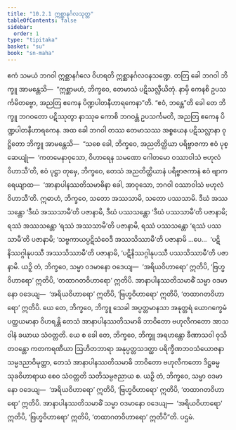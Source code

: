 ```yaml
---
title: "10.2.1 ဣစ္ဆာနင်္ဂလသုတ္တ"
tableOfContents: false
sidebar:
  order: 1
type: "tipitaka"
basket: "su"
book: "sn-maha"
---
```



<DynamicBreadcrumb />

<Division number="987" book="sn-maha">

<Paragraph number="1716" book="sn-maha">
ဧကံ သမယံ ဘဂဝါ ဣစ္ဆာနင်္ဂလေ ဝိဟရတိ ဣစ္ဆာနင်္ဂလဝနသဏ္ဍေ. တတြ ခေါ ဘဂဝါ ဘိက္ခူ အာမန္တေသိ—  “ဣစ္ဆာမဟံ, ဘိက္ခဝေ, တေမာသံ ပဋိသလ္လီယိတုံ. နာမှိ ကေနစိ ဥပသင်္ကမိတဗ္ဗော, အညတြ ဧကေန ပိဏ္ဍပါတနီဟာရကေနာ”တိ. “ဧဝံ, ဘန္တေ”တိ ခေါ တေ ဘိက္ခူ ဘဂဝတော ပဋိဿုတွာ နာဿုဓ ကောစိ ဘဂဝန္တံ ဥပသင်္ကမတိ, အညတြ ဧကေန ပိဏ္ဍပါတနီဟာရကေန.
</Paragraph>

<Paragraph number="1717" book="sn-maha">
အထ ခေါ ဘဂဝါ တဿ တေမာသဿ အစ္စယေန ပဋိသလ္လာနာ ဝုဋ္ဌိတော ဘိက္ခူ အာမန္တေသိ—  “သစေ ခေါ, ဘိက္ခဝေ, အညတိတ္ထိယာ ပရိဗ္ဗာဇကာ ဧဝံ ပုစ္ဆေယျုံ—  ‘ကတမေနာဝုသော, ဝိဟာရေန သမဏော ဂေါတမော ဝဿာဝါသံ ဗဟုလံ ဝိဟာသီ’တိ, ဧဝံ ပုဋ္ဌာ တုမှေ, ဘိက္ခဝေ, တေသံ အညတိတ္ထိယာနံ ပရိဗ္ဗာဇကာနံ ဧဝံ ဗျာကရေယျာထ—  ‘အာနာပါနဿတိသမာဓိနာ ခေါ, အာဝုသော, ဘဂဝါ ဝဿာဝါသံ ဗဟုလံ ဝိဟာသီ’တိ. ဣဓာဟံ, ဘိက္ခဝေ, သတော အဿသာမိ, သတော ပဿသာမိ. ဒီဃံ အဿသန္တော ‘ဒီဃံ အဿသာမီ’တိ ပဇာနာမိ, ဒီဃံ ပဿသန္တော ‘ဒီဃံ ပဿသာမီ’တိ ပဇာနာမိ; ရဿံ အဿသန္တော ‘ရဿံ အဿသာမီ’တိ ပဇာနာမိ, ရဿံ ပဿသန္တော ‘ရဿံ ပဿသာမီ’တိ ပဇာနာမိ; ‘သဗ္ဗကာယပ္ပဋိသံဝေဒီ အဿသိဿာမီ’တိ ပဇာနာမိ …ပေ…  ‘ပဋိနိဿဂ္ဂါနုပဿီ အဿသိဿာမီ’တိ ပဇာနာမိ, ‘ပဋိနိဿဂ္ဂါနုပဿီ ပဿသိဿာမီ’တိ ပဇာနာမိ.
</Paragraph>

<Paragraph number="1718" book="sn-maha">
ယဉှိ တံ, ဘိက္ခဝေ, သမ္မာ ဝဒမာနော ဝဒေယျ—  ‘အရိယဝိဟာရော’ ဣတိပိ, ‘ဗြဟ္မဝိဟာရော’ ဣတိပိ, ‘တထာဂတဝိဟာရော’ ဣတိပိ. အာနာပါနဿတိသမာဓိံ သမ္မာ ဝဒမာနော ဝဒေယျ—  ‘အရိယဝိဟာရော’ ဣတိပိ, ‘ဗြဟ္မဝိဟာရော’ ဣတိပိ, ‘တထာဂတဝိဟာရော’ ဣတိပိ. ယေ တေ, ဘိက္ခဝေ, ဘိက္ခူ သေခါ အပ္ပတ္တမာနသာ အနုတ္တရံ ယောဂက္ခေမံ ပတ္ထယမာနာ ဝိဟရန္တိ တေသံ အာနာပါနဿတိသမာဓိ ဘာဝိတော ဗဟုလီကတော အာသဝါနံ ခယာယ သံဝတ္တတိ. ယေ စ ခေါ တေ, ဘိက္ခဝေ, ဘိက္ခူ အရဟန္တော ခီဏာသဝါ ဝုသိတဝန္တော ကတကရဏီယာ ဩဟိတဘာရာ အနုပ္ပတ္တသဒတ္ထာ ပရိက္ခီဏဘဝသံယောဇနာ သမ္မဒညာဝိမုတ္တာ, တေသံ အာနာပါနဿတိသမာဓိ ဘာဝိတော ဗဟုလီကတော ဒိဋ္ဌဓမ္မသုခဝိဟာရာယ စေဝ သံဝတ္တတိ သတိသမ္ပဇညာယ စ.
</Paragraph>

<Paragraph number="1719" book="sn-maha">
ယဉှိ တံ, ဘိက္ခဝေ, သမ္မာ ဝဒမာနော ဝဒေယျ—  ‘အရိယဝိဟာရော’ ဣတိပိ, ‘ဗြဟ္မဝိဟာရော’ ဣတိပိ, ‘တထာဂတဝိဟာရော’ ဣတိပိ. အာနာပါနဿတိသမာဓိံ သမ္မာ ဝဒမာနော ဝဒေယျ—  ‘အရိယဝိဟာရော’ ဣတိပိ, ‘ဗြဟ္မဝိဟာရော’ ဣတိပိ, ‘တထာဂတဝိဟာရော’ ဣတိပီ”တိ.

</Paragraph>
</Division>

<Paragraph number="1720" type="center" book="sn-maha">
ပဌမံ.
</Paragraph>
